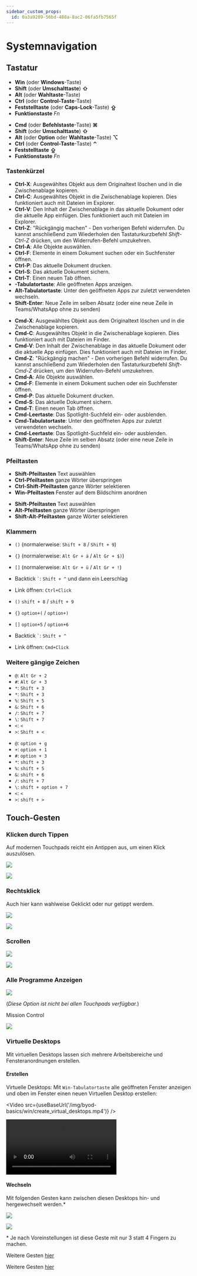 ```yaml
---
sidebar_custom_props:
  id: 0a3a9289-56bd-488a-8ac2-06fa5fb7565f
---
```


# Systemnavigation


## Tastatur

<OsTabs>
<TabItem value="win">

- **Win** (oder **Windows**-Taste) <FontAwesomeIcon icon={faWindows} />
- **Shift** (oder **Umschalttaste**) **⇧**
- **Alt** (oder **Wahltaste**-Taste)
- **Ctrl** (oder **Control-Taste**-Taste)
- **Feststelltaste** (oder **Caps-Lock**-Taste) **⇪**
- **Funktionstaste** _Fn_

</TabItem>
<TabItem value="mac">

- **Cmd** (oder **Befehlstaste**-Taste) **⌘**
- **Shift** (oder **Umschalttaste**) **⇧**
- **Alt** (oder **Option** oder **Wahltaste**-Taste) **⌥**
- **Ctrl** (oder **Control-Taste**-Taste) **⌃**
- **Feststelltaste** **⇪**
- **Funktionstaste** _Fn_

</TabItem>
</OsTabs>

### Tastenkürzel


<OsTabs>
<TabItem value="win">

- **Ctrl-X**: Ausgewähltes Objekt aus dem Originaltext löschen und in die Zwischenablage kopieren.
- **Ctrl-C**: Ausgewähltes Objekt in die Zwischenablage kopieren. Dies funktioniert auch mit Dateien im Explorer.
- **Ctrl-V**: Den Inhalt der Zwischenablage in das aktuelle Dokument oder die aktuelle App einfügen. Dies funktioniert auch mit Dateien im Explorer.
- **Ctrl-Z**: "Rückgängig machen" - Den vorherigen Befehl widerrufen. Du kannst anschließend zum Wiederholen den Tastaturkurzbefehl _Shift-Ctrl-Z_ drücken, um den Widerrufen-Befehl umzukehren.
- **Ctrl-A**: Alle Objekte auswählen.
- **Ctrl-F**: Elemente in einem Dokument suchen oder ein Suchfenster öffnen.
- **Ctrl-P**: Das aktuelle Dokument drucken.
- **Ctrl-S**: Das aktuelle Dokument sichern.
- **Ctrl-T**: Einen neuen Tab öffnen.
- <FontAwesomeIcon icon={faWindows} /><b>-Tabulatortaste</b>: Alle geöffneten Apps anzeigen.
- **Alt-Tabulatortaste**: Unter den geöffneten Apps zur zuletzt verwendeten wechseln.
- **Shift-Enter**: Neue Zeile im selben Absatz (oder eine neue Zeile in Teams/WhatsApp ohne zu senden)

</TabItem>
<TabItem value="mac">

- **Cmd-X**: Ausgewähltes Objekt aus dem Originaltext löschen und in die Zwischenablage kopieren.
- **Cmd-C**: Ausgewähltes Objekt in die Zwischenablage kopieren. Dies funktioniert auch mit Dateien im Finder.
- **Cmd-V**: Den Inhalt der Zwischenablage in das aktuelle Dokument oder die aktuelle App einfügen. Dies funktioniert auch mit Dateien im Finder.
- **Cmd-Z**: "Rückgängig machen" - Den vorherigen Befehl widerrufen. Du kannst anschließend zum Wiederholen den Tastaturkurzbefehl _Shift-Cmd-Z_ drücken, um den Widerrufen-Befehl umzukehren.
- **Cmd-A**: Alle Objekte auswählen.
- **Cmd-F**: Elemente in einem Dokument suchen oder ein Suchfenster öffnen.
- **Cmd-P**: Das aktuelle Dokument drucken.
- **Cmd-S**: Das aktuelle Dokument sichern.
- **Cmd-T**: Einen neuen Tab öffnen.
- **Cmd-Leertaste**: Das Spotlight-Suchfeld ein- oder ausblenden.
- **Cmd-Tabulatortaste**: Unter den geöffneten Apps zur zuletzt verwendeten wechseln.
- **Cmd-Leertaste**: Das Spotlight-Suchfeld ein- oder ausblenden.
- **Shift-Enter**: Neue Zeile im selben Absatz (oder eine neue Zeile in Teams/WhatsApp ohne zu senden)

</TabItem>
</OsTabs>

### Pfeiltasten


<OsTabs>
<TabItem value="win">

- **Shift-Pfeiltasten** Text auswählen
- **Ctrl-Pfeiltasten** ganze Wörter überspringen
- **Ctrl-Shift-Pfeiltasten** ganze Wörter selektieren
- **Win-Pfeiltasten** Fenster auf dem Bildschirm anordnen

</TabItem>
<TabItem value="mac">

- **Shift-Pfeiltasten** Text auswählen
- **Alt-Pfeiltasten** ganze Wörter überspringen
- **Shift-Alt-Pfeiltasten** ganze Wörter selektieren

</TabItem>
</OsTabs>

### Klammern


<OsTabs>
<TabItem value="win">

- `()` (normalerweise: `Shift + 8` / `Shift + 9`)
- `{}` (normalerweise: `Alt Gr + ä` / `Alt Gr + $)`)
- `[]` (normalerweise: `Alt Gr + ü` / `Alt Gr + !`)

- Backtick <code>\`</code>: `Shift + ^` und dann ein Leerschlag
- Link öffnen: `Ctrl+Click`

</TabItem>
<TabItem value="mac">

- `()` `shift + 8` / `shift + 9`
- `{}` `option+(` / `option+)`
- `[]` `option+5` / `option+6`

- Backtick <code>\`</code>: `Shift + ^`
- Link öffnen: `Cmd+Click`

</TabItem>
</OsTabs>

### Weitere gängige Zeichen


<OsTabs>
<TabItem value="win">

- `@`: `Alt Gr + 2`
- `#`: `Alt Gr + 3`
- `*`: `Shift + 3`
- `*`: `Shift + 3`
- `%`: `Shift + 5`
- `&`: `Shift + 6`
- `/`: `Shift + 7`
- `\`: `Shift + 7`
- `<`: `<`
- `>`: `Shift + <`

</TabItem>
<TabItem value="mac">

- `@`: `option + g`
- `+`: `option + 1`
- `#`: `option + 3`
- `*`: `shift + 3`
- `%`: `shift + 5`
- `&`: `shift + 6`
- `/`: `shift + 7`
- `\`: `shift + option + 7`
- `<`: `<`
- `>`: `shift + >`

</TabItem>
</OsTabs>

## Touch-Gesten

### Klicken durch Tippen

Auf modernen Touchpads reicht ein Antippen aus, um einen Klick auszulösen.

<OsTabs>
<TabItem value="win">

![](/img/byod-basics/win/klick.png)

</TabItem>
<TabItem value="mac">

![](/img/byod-basics/osx/klick.png)

</TabItem>
</OsTabs>

### Rechtsklick

Auch hier kann wahlweise Geklickt oder nur getippt werdem.

<OsTabs>
<TabItem value="win">

![](/img/byod-basics/win/rechtsklick.png)

</TabItem>
<TabItem value="mac">

![](/img/byod-basics/osx/rechtsklick.png)

</TabItem>
</OsTabs>

### Scrollen

<OsTabs>
<TabItem value="win">

![](/img/byod-basics/win/scrollen.png)

</TabItem>
<TabItem value="mac">

![](/img/byod-basics/osx/scrollen.png)

</TabItem>
</OsTabs>

### Alle Programme Anzeigen

<OsTabs>
<TabItem value="win">

![](/img/byod-basics/win/mission_control.png)

(*Diese Option ist nicht bei allen Touchpads verfügbar.*)

</TabItem>
<TabItem value="mac">

Mission Control

![](/img/byod-basics/osx/mission_control.png)

</TabItem>
</OsTabs>

### Virtuelle Desktops

Mit virtuellen Desktops lassen sich mehrere Arbeitsbereiche und Fensteranordnungen erstellen.

#### Erstellen

<OsTabs>
<TabItem value="win">

Virtuelle Desktops: Mit `Win-Tabulatortaste` alle geöffneten Fenster anzeigen und oben im Fenster einen neuen Virtuellen Desktop erstellen:


<Video src={useBaseUrl('/img/byod-basics/win/create_virtual_desktops.mp4')} />

</TabItem>
<TabItem value="mac">
<Video src={useBaseUrl('/img/byod-basics/osx/create_virtual_desktops.mp4')} />
</TabItem>
</OsTabs>

#### Wechseln

Mit folgenden Gesten kann zwischen diesen Desktops hin- und hergewechselt werden.\*

<OsTabs>
<TabItem value="win">

![](/img/byod-basics/win/change_virtual_desktops.png)

</TabItem>
<TabItem value="mac">

![](/img/byod-basics/osx/change_virtual_desktops.png)

</TabItem>
</OsTabs>

\* Je nach Voreinstellungen ist diese Geste mit nur 3 statt 4 Fingern zu machen.



<OsTabs>
<TabItem value="win">

Weitere Gesten [hier](https://support.microsoft.com/de-de/windows/touchpad-gesten-f%C3%BCr-windows-10-a9d28305-4818-a5df-4e2b-e5590f850741)

</TabItem>
<TabItem value="mac">

Weitere Gesten [hier](https://support.apple.com/de-ch/HT204895)

</TabItem>
</OsTabs>
